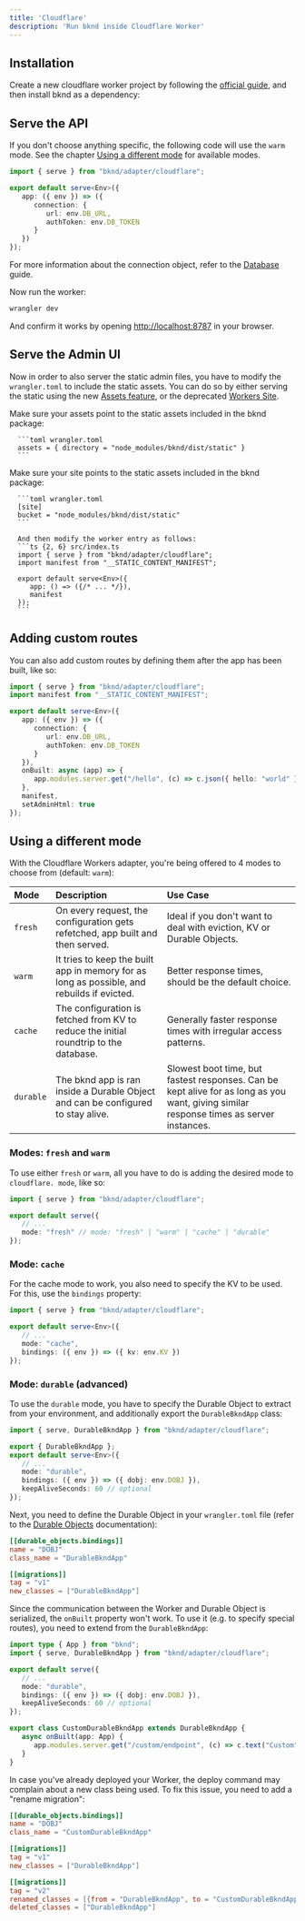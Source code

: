 ```yaml
---
title: 'Cloudflare'
description: 'Run bknd inside Cloudflare Worker'
---
```


## Installation
Create a new cloudflare worker project by following the
[official guide](https://developers.cloudflare.com/workers/get-started/guide/),
and then install bknd as a dependency:

<InstallBknd />


## Serve the API
If you don't choose anything specific, the following code will use the `warm` mode. See the
chapter [Using a different mode](#using-a-different-mode) for available modes.

```ts src/index.ts
import { serve } from "bknd/adapter/cloudflare";

export default serve<Env>({
   app: ({ env }) => ({
      connection: {
         url: env.DB_URL,
         authToken: env.DB_TOKEN
      }
   })
});
```
For more information about the connection object, refer to the [Database](/usage/database) guide.

Now run the worker:
```bash
wrangler dev
```

And confirm it works by opening [http://localhost:8787](http://localhost:8787) in
your browser.

## Serve the Admin UI
Now in order to also server the static admin files, you have to modify the `wrangler.toml` to include the static assets. You can do so by either serving the static using the new [Assets feature](https://developers.cloudflare.com/workers/static-assets/), or the deprecated [Workers Site](https://developers.cloudflare.com/workers/configuration/sites/configuration/).

<Tabs>
   <Tab title="Assets">
      Make sure your assets point to the static assets included in the bknd package:

      ```toml wrangler.toml
      assets = { directory = "node_modules/bknd/dist/static" }
      ```

   </Tab>
   <Tab title="Workers Sites">
      Make sure your site points to the static assets included in the bknd package:

      ```toml wrangler.toml
      [site]
      bucket = "node_modules/bknd/dist/static"
      ```

      And then modify the worker entry as follows:
      ```ts {2, 6} src/index.ts
      import { serve } from "bknd/adapter/cloudflare";
      import manifest from "__STATIC_CONTENT_MANIFEST";

      export default serve<Env>({
         app: () => ({/* ... */}),
         manifest
      });
      ```
   </Tab>
</Tabs>

## Adding custom routes
You can also add custom routes by defining them after the app has been built, like so:
```ts {14-16}
import { serve } from "bknd/adapter/cloudflare";
import manifest from "__STATIC_CONTENT_MANIFEST";

export default serve<Env>({
   app: ({ env }) => ({
      connection: {
         url: env.DB_URL,
         authToken: env.DB_TOKEN
      }
   }),
   onBuilt: async (app) => {
      app.modules.server.get("/hello", (c) => c.json({ hello: "world" }));
   },
   manifest,
   setAdminHtml: true
});
```

## Using a different mode
With the Cloudflare Workers adapter, you're being offered to 4 modes to choose from (default:
`warm`):

| Mode      | Description                                                                                | Use Case                                                                                                                                |
|:----------|:-------------------------------------------------------------------------------------------|:----------------------------------------------------------------------------------------------------------------------------------------|
| `fresh`   | On every request, the configuration gets refetched, app built and then served.             | Ideal if you don't want to deal with eviction, KV or Durable Objects.                                                                   |
| `warm`    | It tries to keep the built app in memory for as long as possible, and rebuilds if evicted. | Better response times, should be the default choice.                                                                                    |
| `cache`   | The configuration is fetched from KV to reduce the initial roundtrip to the database.      | Generally faster response times with irregular access patterns.                                                                         |
| `durable` | The bknd app is ran inside a Durable Object and can be configured to stay alive.           | Slowest boot time, but fastest responses. Can be kept alive for as long as you want, giving similar response times as server instances. |

### Modes: `fresh` and `warm`
To use either `fresh` or `warm`, all you have to do is adding the desired mode to `cloudflare.
mode`, like so:
```ts
import { serve } from "bknd/adapter/cloudflare";

export default serve({
   // ...
   mode: "fresh" // mode: "fresh" | "warm" | "cache" | "durable"
});
```

### Mode: `cache`
For the cache mode to work, you also need to specify the KV to be used. For this, use the
`bindings` property:

```ts
import { serve } from "bknd/adapter/cloudflare";

export default serve<Env>({
   // ...
   mode: "cache",
   bindings: ({ env }) => ({ kv: env.KV })
});
```

### Mode: `durable` (advanced)
To use the `durable` mode, you have to specify the Durable Object to extract from your
environment, and additionally export the `DurableBkndApp` class:
```ts
import { serve, DurableBkndApp } from "bknd/adapter/cloudflare";

export { DurableBkndApp };
export default serve<Env>({
   // ...
   mode: "durable",
   bindings: ({ env }) => ({ dobj: env.DOBJ }),
   keepAliveSeconds: 60 // optional
});
```

Next, you need to define the Durable Object in your `wrangler.toml` file (refer to the [Durable
Objects](https://developers.cloudflare.com/durable-objects/) documentation):
```toml
[[durable_objects.bindings]]
name = "DOBJ"
class_name = "DurableBkndApp"

[[migrations]]
tag = "v1"
new_classes = ["DurableBkndApp"]
```

Since the communication between the Worker and Durable Object is serialized, the `onBuilt`
property won't work. To use it (e.g. to specify special routes), you need to extend from the
`DurableBkndApp`:
```ts
import type { App } from "bknd";
import { serve, DurableBkndApp } from "bknd/adapter/cloudflare";

export default serve({
   // ...
   mode: "durable",
   bindings: ({ env }) => ({ dobj: env.DOBJ }),
   keepAliveSeconds: 60 // optional
});

export class CustomDurableBkndApp extends DurableBkndApp {
   async onBuilt(app: App) {
      app.modules.server.get("/custom/endpoint", (c) => c.text("Custom"));
   }
}
```
In case you've already deployed your Worker, the deploy command may complain about a new class
being used. To fix this issue, you need to add a "rename migration":
```toml
[[durable_objects.bindings]]
name = "DOBJ"
class_name = "CustomDurableBkndApp"

[[migrations]]
tag = "v1"
new_classes = ["DurableBkndApp"]

[[migrations]]
tag = "v2"
renamed_classes = [{from = "DurableBkndApp", to = "CustomDurableBkndApp"}]
deleted_classes = ["DurableBkndApp"]
```
